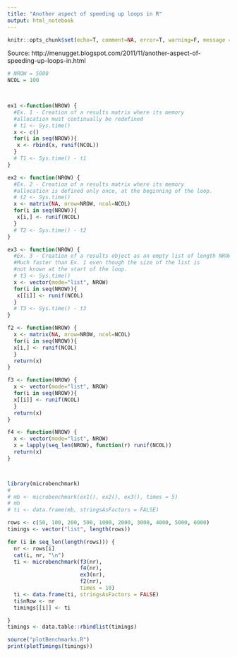 ```yaml
---
title: "Another aspect of speeding up loops in R"
output: html_notebook
---
```


```r
knitr::opts_chunk$set(echo=T, comment=NA, error=T, warning=F, message = F, fig.align = 'center')
```

Source: http://menugget.blogspot.com/2011/11/another-aspect-of-speeding-up-loops-in.html


```r
# NROW = 5000
NCOL = 100
 


ex1 <-function(NROW) {
  #Ex. 1 - Creation of a results matrix where its memory
  #allocation must continually be redefined
  # t1 <- Sys.time()
  x <- c()
  for(i in seq(NROW)){
   x <- rbind(x, runif(NCOL))
  }
  # T1 <- Sys.time() - t1
}

ex2 <- function(NROW) {
  #Ex. 2 - Creation of a results matrix where its memory
  #allocation is defined only once, at the beginning of the loop.
  # t2 <- Sys.time()
  x <- matrix(NA, nrow=NROW, ncol=NCOL)
  for(i in seq(NROW)){
   x[i,] <- runif(NCOL)
  }
  # T2 <- Sys.time() - t2
}

ex3 <- function(NROW) {
  #Ex. 3 - Creation of a results object as an empty list of length NROW. 
  #Much faster than Ex. 1 even though the size of the list is
  #not known at the start of the loop.
  # t3 <- Sys.time()
  x <- vector(mode="list", NROW)
  for(i in seq(NROW)){
   x[[i]] <- runif(NCOL)
  }
  # T3 <- Sys.time() - t3
}

f2 <- function(NROW) {
  x <- matrix(NA, nrow=NROW, ncol=NCOL)
  for(i in seq(NROW)){
  x[i,] <- runif(NCOL)
  }
  return(x)
}

f3 <- function(NROW) {
  x <- vector(mode="list", NROW)
  for(i in seq(NROW)){
  x[[i]] <- runif(NCOL)
  }
  return(x)
}

f4 <- function(NROW) {
  x <- vector(mode="list", NROW)
  x = lapply(seq_len(NROW), function(r) runif(NCOL))
  return(x)
}



library(microbenchmark)
# 
# mb <- microbenchmark(ex1(), ex2(), ex3(), times = 5)
# mb
# ti <- data.frame(mb, stringsAsFactors = FALSE)
```


```r
rows <- c(50, 100, 200, 500, 1000, 2000, 3000, 4000, 5000, 6000)
timings <- vector("list", length(rows))

for (i in seq_len(length(rows))) {
  nr <- rows[i]
  cat(i, nr, "\n")
  ti <- microbenchmark(f3(nr), 
                       f4(nr), 
                       ex3(nr), 
                       f2(nr),
                       times = 10)
  ti <- data.frame(ti, stringsAsFactors = FALSE)
  ti$nRow <- nr
  timings[[i]] <- ti

}
timings <- data.table::rbindlist(timings)

source("plotBenchmarks.R")
print(plotTimings(timings))
```



```r

```


```r

```

